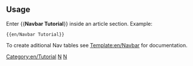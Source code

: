 {{en/Navtabs|en/[[en/OpenTTD/Tutorial|Introduction]]|en/[[en/OpenTTD/Tutorial Editing|Editing]]|en/[[en/OpenTTD/Tutorial Formatting|Formatting]]|en/[[en/OpenTTD/Tutorial Linking|Linking]]|en/[[en/OpenTTD/Tutorial Talk pages|Talk&nbsp;pages]]|en/666|en/[[en/OpenTTD/Tutorial FAQ|FAQ]]|This={{{This}}}
}}<includeonly>[[Category:en/Tutorial]]</includeonly><noinclude>

==Usage==
Enter <nowiki>{{</nowiki>'''Navbar Tutorial'''<nowiki>}}</nowiki> inside an article section. Example:
<pre>{{en/Navbar Tutorial}}</pre>

To create aditional Nav tables see [[Template:en/Navbar]] for documentation.

[[Category:en/Templates|N]][[Category:en/Navigation|N]]</noinclude>